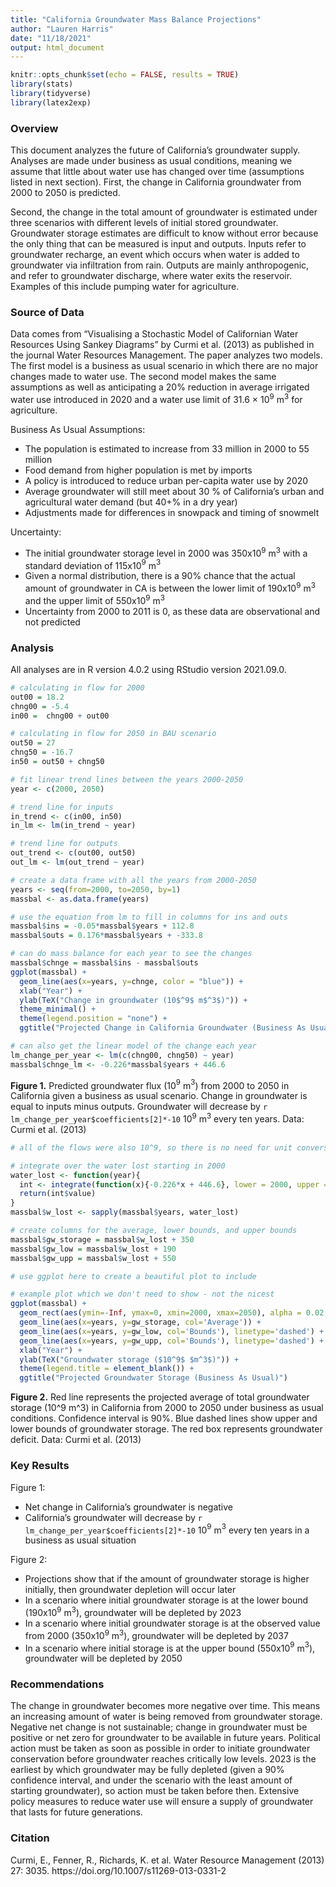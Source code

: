 ---
title: "California Groundwater Mass Balance Projections"
author: "Lauren Harris"
date: "11/18/2021"
output: html_document
---

```{r setup, include=FALSE, message = FALSE, warning = FALSE}
knitr::opts_chunk$set(echo = FALSE, results = TRUE)
library(stats)
library(tidyverse)
library(latex2exp)
```

### Overview

This document analyzes the future of California's groundwater supply. Analyses are made under business as usual conditions, meaning we assume that little about water use has changed over time (assumptions listed in next section). First, the change in California groundwater from 2000 to 2050 is predicted. 

Second, the change in the total amount of groundwater is estimated under three scenarios with different levels of initial stored groundwater. Groundwater storage estimates are difficult to know without error because the only thing that can be measured is input and outputs. Inputs refer to groundwater recharge, an event which occurs when water is added to groundwater via infiltration from rain. Outputs are mainly anthropogenic, and refer to groundwater discharge, where water exits the reservoir. Examples of this include pumping water for agriculture. 

### Source of Data

Data comes from "Visualising a Stochastic Model of Californian Water Resources Using Sankey Diagrams" by Curmi et al. (2013) as published in the journal Water Resources Management. The paper analyzes two models. The first model is a business as usual scenario in which there are no major changes made to water use. The second model makes the same assumptions as well as anticipating a 20% reduction in average irrigated water use introduced in 2020 and a water use limit of 31.6 × 10$^9$ m$^3$ for agriculture. 

Business As Usual Assumptions:

- The population is estimated to increase from 33 million in 2000 to 55 million
- Food demand from higher population is met by imports
- A policy is introduced to reduce urban per-capita water use by 2020 
- Average groundwater will still meet about 30 % of California’s urban and agricultural water demand (but 40+% in a dry year)
- Adjustments made for differences in snowpack and timing of snowmelt

Uncertainty: 

- The initial groundwater storage level in 2000 was 350x10$^9$ m$^3$ with a standard deviation of 115x10$^9$ m$^3$
- Given a normal distribution, there is a 90% chance that the actual amount of groundwater in CA is between the lower limit of 190x10$^9$ m$^3$ and the upper limit of 550x10$^9$ m$^3$
- Uncertainty from 2000 to 2011 is 0, as these data are observational and not predicted

### Analysis 

All analyses are in R version 4.0.2 using RStudio version 2021.09.0.

```{r fig2}
# calculating in flow for 2000 
out00 = 18.2
chng00 = -5.4
in00 =  chng00 + out00
```

```{r fig4}
# calculating in flow for 2050 in BAU scenario
out50 = 27
chng50 = -16.7
in50 = out50 + chng50
```

```{r linear}
# fit linear trend lines between the years 2000-2050
year <- c(2000, 2050)

# trend line for inputs
in_trend <- c(in00, in50)
in_lm <- lm(in_trend ~ year)

# trend line for outputs
out_trend <- c(out00, out50)
out_lm <- lm(out_trend ~ year)
```

```{r}
# create a data frame with all the years from 2000-2050
years <- seq(from=2000, to=2050, by=1)
massbal <- as.data.frame(years)

# use the equation from lm to fill in columns for ins and outs
massbal$ins = -0.05*massbal$years + 112.8
massbal$outs = 0.176*massbal$years + -333.8
```

```{r}
# can do mass balance for each year to see the changes 
massbal$chnge = massbal$ins - massbal$outs
ggplot(massbal) + 
  geom_line(aes(x=years, y=chnge, color = "blue")) +
  xlab("Year") + 
  ylab(TeX("Change in groundwater (10$^9$ m$^3$)")) +
  theme_minimal() +
  theme(legend.position = "none") +
  ggtitle("Projected Change in California Groundwater (Business As Usual)")

# can also get the linear model of the change each year
lm_change_per_year <- lm(c(chng00, chng50) ~ year)
massbal$chnge_lm <- -0.226*massbal$years + 446.6
```

**Figure 1.** Predicted groundwater flux (10$^9$ m$^3$) from 2000 to 2050 in California given a business as usual scenario. Change in groundwater is equal to inputs minus outputs. Groundwater will decrease by `r lm_change_per_year$coefficients[2]*-10` 10$^9$ m$^3$ every ten years. Data: Curmi et al. (2013)

```{r scenarios}
# all of the flows were also 10^9, so there is no need for unit conversions

# integrate over the water lost starting in 2000
water_lost <- function(year){
  int <- integrate(function(x){-0.226*x + 446.6}, lower = 2000, upper = year) #this function comes from the linear model of change over year
  return(int$value)
}
massbal$w_lost <- sapply(massbal$years, water_lost)

# create columns for the average, lower bounds, and upper bounds
massbal$gw_storage = massbal$w_lost + 350
massbal$gw_low = massbal$w_lost + 190
massbal$gw_upp = massbal$w_lost + 550
```

```{r plot}
# use ggplot here to create a beautiful plot to include

# example plot which we don't need to show - not the nicest
ggplot(massbal) + 
  geom_rect(aes(ymin=-Inf, ymax=0, xmin=2000, xmax=2050), alpha = 0.02, fill='red') +
  geom_line(aes(x=years, y=gw_storage, col='Average')) +
  geom_line(aes(x=years, y=gw_low, col='Bounds'), linetype='dashed') + 
  geom_line(aes(x=years, y=gw_upp, col='Bounds'), linetype='dashed') +
  xlab("Year") + 
  ylab(TeX("Groundwater storage ($10^9$ $m^3$)")) + 
  theme(legend.title = element_blank()) + 
  ggtitle("Projected Groundwater Storage (Business As Usual)")
```

**Figure 2.** Red line represents the projected average of total groundwater storage (10^9 m^3) in California from 2000 to 2050 under business as usual conditions. Confidence interval is 90%. Blue dashed lines show upper and lower bounds of groundwater storage. The red box represents groundwater deficit. Data: Curmi et al. (2013)

### Key Results

Figure 1:

- Net change in California's groundwater is negative
- California's groundwater will decrease by `r lm_change_per_year$coefficients[2]*-10` 10$^9$ m$^3$ every ten years in a business as usual situation

Figure 2:

- Projections show that if the amount of groundwater storage is higher initially, then groundwater depletion will occur later
- In a scenario where initial groundwater storage is at the lower bound (190x10$^9$ m$^3$), groundwater will be depleted by 2023
- In a scenario where initial groundwater storage is at the observed value from 2000 (350x10$^9$ m$^3$), groundwater will be depleted by 2037
- In a scenario where initial storage is at the upper bound (550x10$^9$ m$^3$), groundwater will be depleted by 2050


### Recommendations

The change in groundwater becomes more negative over time. This means an increasing amount of water is being removed from groundwater storage. Negative net change is not sustainable; change in groundwater must be positive or net zero for groundwater to be available in future years. Political action must be taken as soon as possible in order to initiate groundwater conservation before groundwater reaches critically low levels. 2023 is the earliest by which groundwater may be fully depleted (given a 90% confidence interval, and under the scenario with the least amount of starting groundwater), so action must be taken before then. Extensive policy measures to reduce water use will ensure a supply of groundwater that lasts for future generations. 

### Citation

Curmi, E., Fenner, R., Richards, K. et al. Water Resource Management (2013) 27: 3035. https://doi.org/10.1007/s11269-013-0331-2